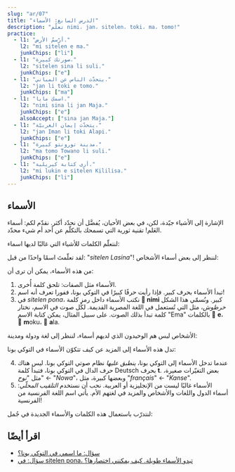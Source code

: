 ```yaml
---
slug: "ar/07"
title: "الدرس السابع: الأسماء"
description: "تعلّم nimi، jan، sitelen، toki، ma، tomo!"
practice:
  - l1: "أرْسمُ الأرض."
    l2: "mi sitelen e ma."
    junkChips: ["li"]
  - l1: "صورتك كبيرة."
    l2: "sitelen sina li suli."
    junkChips: ["e"]
  - l1: "يتحدّث الناس عن المباني."
    l2: "jan li toki e tomo."
    junkChips: ["ma"]
  - l1: "اسمكِ مايا."
    l2: "nimi sina li jan Maja."
    junkChips: ["e"]
    alsoAccept: ["sina jan Maja."]
  - l1: "يتحدّث إيمان العربيّة."
    l2: "jan Iman li toki Alapi."
    junkChips: ["e"]
  - l1: "مدينة تورونتو كبيرة."
    l2: "ma tomo Towano li suli."
    junkChips: ["e"]
  - l1: "أرى كتابة كيريلية."
    l2: "mi lukin e sitelen Kililisa."
    junkChips: ["li"]
---
```



## الأسماء

الإشارة إلى الأشياء جيّدة، لكن، في بعض الأحيان، يُفضَّل أن نحدّد أكثر. نقدّم لكم: أسماء العَلم! تقنية ثورية التي تسمحك بالتكلّم عن أحد أم شيء محدّد.

لنتعلّم الكلمات للأشياء التي غالبًا لديها اسماء:

<List>
  <Word sl="nimi" m="اسم، كلمة" />
  <Word sl="jan" m="شخص" />
  <Word sl="sitelen" m="صورة، كتابة؛ الرَسم" />
  <Word sl="toki" m="كلام، لغة؛ التكلّم، التحدّث" />
  <Word sl="ma" m="أرض، دولة" />
  <Word sl="tomo" m="مبنى، غرفة، بيت" />
</List>

لقد تعلّمتَ اسمًا واحدًا من قبل: "_sitelen Lasina_"! لننظر إلى بعض أسماء الأشخاص:

<List>
  <Sentence sl="jan Nowa" m="شخص اسمه نوح (من الأنجليزية: 'Noah' (نُوا))" />
  <Sentence sl="jan Ema" m="شخص اسمه إيما (من الأنجليزية: 'Emma')" />
</List>

من هذه الأسماء، يمكن أن ترى أن:

1. الأسماء مثل الصفات: تلحق كلمة أُخرى.
2. تبدأ الأسماء بحرف كبير. فإذا رأيت حرفًا كبيرًا في التوكي بونا، ففورا تعرف أنه اسم!
3. في _sitelen pona_، نكتب الأسماء داخل رمز كلمة **󱥂 nimi** كبير. ونُسمّي هذا الشكل _خرطوش_، مثل التي تُستعمل في اللغة المصرية القديمة. لكُل صوت في الاسم، نختار كلمة تبدأ بذلك الصوت. على سبيل المثال، يمكن كتابة الاسم "Ema" بالكلمات 󱤉 **e**، 󱤶 **m**oku، 󱤂 **a**la.

الأشخاص ليس هم الوحيدون الذي لديهم أسماء، لننظر إلى لغة ودولة ومدينة:

<List>
  <Sentence
    sl="toki Kanse"
    m="لغة اسمها الفرنسية (من الفرنسية: 'français')"
  />
  <Sentence sl="ma Tosi" m="أرض اسمها ألمانيا (من الألمانية: 'Deutsch' (دويتش))" />
  <Sentence
    sl="ma tomo Loma"
    m="أرض مباني اسمها روما (من اللاتينية: 'Rōma')"
  />
</List>

تدل هذه الأسماء إلى المزيد عن كيف تتكوّن الأسماء في التوكي بونا:

4. عندما تدخل الأسماء إلى التوكي بونا، _ينطبق عليها_ نظام صوتي التوكي بونا. ليس هناك حرف الدال في التوكي بونا، فتبدأ كلمة Deutsch بحرف **t**. بعض التغيّرات صغيرة، مثل "_نوح_" ← "_Nowa_"، وبعضها كبيرة، مثل "_français_" ← "_Kanse_".
5. الأسماء غالبًا ليست من الإنجليزية أو العربية. نحب أن نستخدم _التلقيب المحلّي_: أسماء الدول واللغات والأشخاص والمزيد في لغتهم الأم. يأتي اسم اللغة الفرنسية من الفرنسية!

لنتدرّب باستعمال هذه الكلمات والأسماء الجديدة في جُمل:

<List>
  <Sentence sl="waso li lukin e ma." m="ينظر الطائر إلى الأرض." />
  <Sentence sl="jan li toki e tomo." m="يتحدّث الناس عن بيت." />
  <Sentence sl="jan pona li toki pona." m="يتحدّثون الأشخاص اللطيفون جيّدًا." />
  <Sentence sl="nimi ona li jan Kenta." m="اسمه كينتا." />
  <Sentence sl="jan Sunita li sitelen e pipi." m="ترسم سونيتا حشرة." />
  <Sentence sl="jan Nina li toki Kanse." m="تتكلم نينا الفرنسية." />
  <Sentence sl="jan Ema li sona pona e ma Tosi." m="تعرف إيما ألمانيا جيّدًا." />
</List>

<Practice exercises={frontmatter.practice} />

## اقرأ أيضًا
* [سؤال: ما اسمي في التوكي بونا؟](/en/make-a-name/)
* [سؤال: في sitelen pona، تبدو الأسماء طويلة. كيف يمكنني اختصارها؟](/en/simpler-cartouches/)
